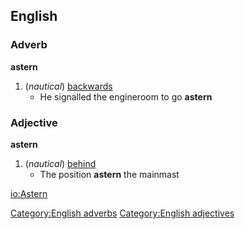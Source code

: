 ==English==
===Adverb===
'''astern'''
#(''nautical'') [[backwards]]
#* He signalled the engineroom to go '''astern'''
===Adjective===
'''astern'''
#(''nautical'') [[behind]]
#* The position '''astern''' the mainmast
[[Category:English adverbs]]
[[Category:English adjectives]]

[[io:Astern]]